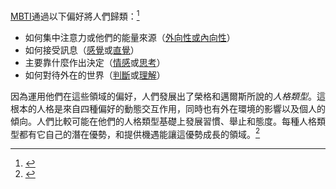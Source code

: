 <!-- 這個模板是用於所有16種人格類型的。請確認您的編輯能應用於所有類型。 -->[[MBTI]]通過以下偏好將人們歸類：<ref name=Myers>{{cite book|last=Myers|first=Isabel Briggs|title=Introduction to Type: A Guide to Understanding your Results on the Myers-Briggs Type Indicator|publisher=CPP, Inc.|location=Mountain View, CA|date=1998 }}</ref>
*如何集中注意力或他們的能量來源（[[外向性與內向性|外向性或內向性]]）
*如何接受訊息（[[邁爾斯-布里格斯性格分類法#「直覺」與「感覺」|感覺]]或[[邁爾斯-布里格斯性格分類法#「直覺」與「感覺」|直覺]]）
*主要靠什麼作出決定（[[邁爾斯-布里格斯性格分類法#「情感（F）」與「思考（T）」|情感]]或[[邁爾斯-布里格斯性格分類法#「情感（F）」與「思考（T）」|思考]]）
*如何對待外在的世界（[[邁爾斯-布里格斯性格分類法#「判斷（J）」與「感知（P）」|判斷]]或[[邁爾斯-布里格斯性格分類法#「判斷（J）」與「感知（P）」|理解]]）

因為運用他們在這些領域的偏好，人們發展出了榮格和邁爾斯所說的''人格類型''。這根本的人格是來自四種偏好的動態交互作用，同時也有外在環境的影響以及個人的傾向。人們比較可能在他們的人格類型基礎上發展習慣、舉止和態度。每種人格類型都有它自己的潛在優勢，和提供機遇能讓這優勢成長的領域。<ref name=Manual2>{{cite book|last=Myers|first=Isabel Briggs|coauthors=Mary H. McCaulley|title=Manual: A Guide to the Development and Use of the Myers-Briggs Type Indicator|publisher=Consulting Psychologist Press|location=Palo Alto, CA|date=1985|edition=2nd edition|pages=52|isbn=0-89106-027-8|language=En}}</ref><noinclude>
{{Template reference list}}
</noinclude>